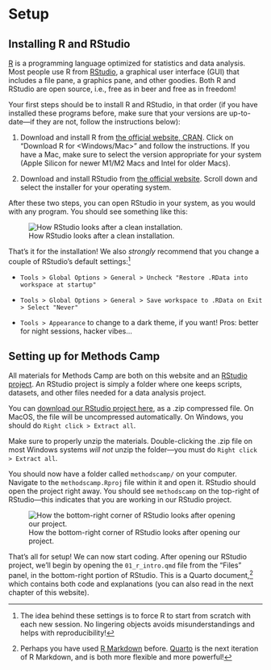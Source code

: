 # Setup {.unnumbered}

## Installing R and RStudio

[R](https://cran.r-project.org/) is a programming language optimized for statistics and data analysis. Most people use R from [RStudio](https://rstudio.com/), a graphical user interface (GUI) that includes a file pane, a graphics pane, and other goodies. Both R and RStudio are open source, i.e., free as in beer and free as in freedom!

Your first steps should be to install R and RStudio, in that order (if you have installed these programs before, make sure that your versions are up-to-date---if they are not, follow the instructions below):

1. Download and install R from [the official website, CRAN](https://cran.r-project.org/). Click on "Download R for \<Windows/Mac\>" and follow the instructions. If you have a Mac, make sure to select the version appropriate for your system (Apple Silicon for newer M1/M2 Macs and Intel for older Macs).

2. Download and install RStudio from [the official website](https://posit.co/download/rstudio-desktop/). Scroll down and select the installer for your operating system.

After these two steps, you can open RStudio in your system, as you would with any program. You should see something like this:

![How RStudio looks after a clean installation.](images/rstudio_first.png){#fig-rstudio-first}

That's it for the installation! We also *strongly* recommend that you change a couple of RStudio's default settings:[^settings]

- `Tools > Global Options > General > Uncheck "Restore .RData into workspace at startup"`

- `Tools > Global Options > General > Save workspace to .RData on Exit > Select "Never"`

- `Tools > Appearance` to change to a dark theme, if you want! Pros: better for night sessions, hacker vibes...

[^settings]: The idea behind these settings is to force R to start from scratch with each new session. No lingering objects avoids misunderstandings and helps with reproducibility!

## Setting up for Methods Camp

All materials for Methods Camp are both on this website and an [RStudio project](https://support.posit.co/hc/en-us/articles/200526207-Using-RStudio-Projects). An RStudio project is simply a folder where one keeps scripts, datasets, and other files needed for a data analysis project. 

You can [download our RStudio project here](), as a .zip compressed file. On MacOS, the file will be uncompressed automatically. On Windows, you should do `Right click > Extract all`. 

::: {.callout-warning}
Make sure to properly unzip the materials. Double-clicking the .zip file on most Windows systems *will not* unzip the folder---you must do `Right click > Extract all`. 
:::

You should now have a folder called `methodscamp/` on your computer. Navigate to the `methodscamp.Rproj` file within it and open it. RStudio should open the project right away. You should see `methodscamp` on the top-right of RStudio---this indicates that you are working in our RStudio project.

![How the bottom-right corner of RStudio looks after opening our project.](images/rstudio_project.png){#fig-rstudio-project}

That's all for setup! We can now start coding. After opening our RStudio project, we'll begin by opening the `01_r_intro.qmd` file from the "Files" panel, in the bottom-right portion of RStudio. This is a Quarto document,[^rmarkdown] which contains both code and explanations (you can also read in the next chapter of this website). 

[^rmarkdown]: Perhaps you have used [R Markdown](https://rmarkdown.rstudio.com/) before. [Quarto](https://quarto.org/) is the next iteration of R Markdown, and is both more flexible and more powerful!
